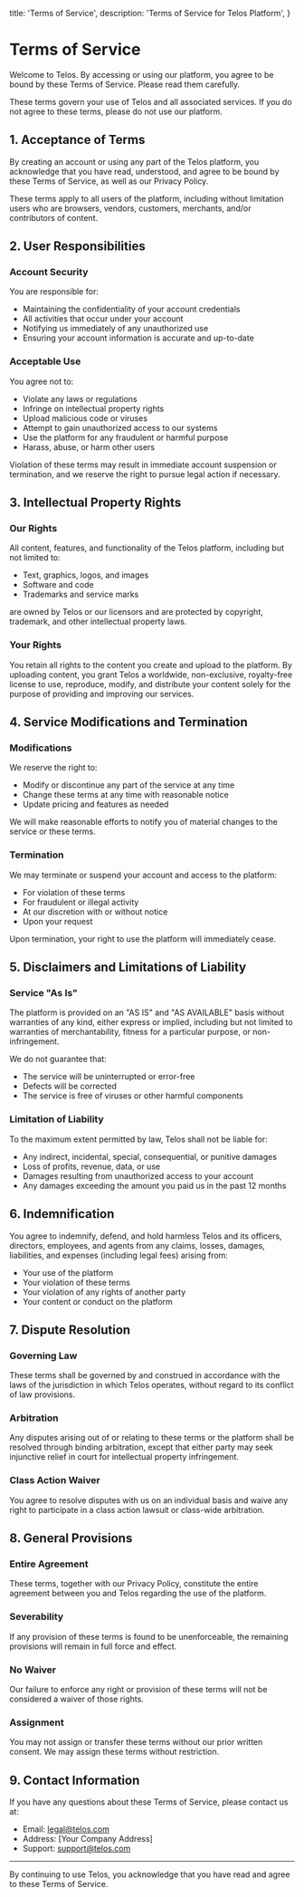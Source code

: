   title: 'Terms of Service',
  description: 'Terms of Service for Telos Platform',
}

<LastUpdated date="2024-10-14" />

# Terms of Service

Welcome to Telos. By accessing or using our platform, you agree to be bound by these Terms of Service. Please read them carefully.

<InfoBox type="note" title="Important Notice">
These terms govern your use of Telos and all associated services. If you do not agree to these terms, please do not use our platform.
</InfoBox>

## 1. Acceptance of Terms

By creating an account or using any part of the Telos platform, you acknowledge that you have read, understood, and agree to be bound by these Terms of Service, as well as our Privacy Policy.

These terms apply to all users of the platform, including without limitation users who are browsers, vendors, customers, merchants, and/or contributors of content.

## 2. User Responsibilities

### Account Security

You are responsible for:

- Maintaining the confidentiality of your account credentials
- All activities that occur under your account
- Notifying us immediately of any unauthorized use
- Ensuring your account information is accurate and up-to-date

### Acceptable Use

You agree not to:

- Violate any laws or regulations
- Infringe on intellectual property rights
- Upload malicious code or viruses
- Attempt to gain unauthorized access to our systems
- Use the platform for any fraudulent or harmful purpose
- Harass, abuse, or harm other users

<InfoBox type="warning" title="Violation Consequences">
Violation of these terms may result in immediate account suspension or termination, and we reserve the right to pursue legal action if necessary.
</InfoBox>

## 3. Intellectual Property Rights

### Our Rights

All content, features, and functionality of the Telos platform, including but not limited to:

- Text, graphics, logos, and images
- Software and code
- Trademarks and service marks

are owned by Telos or our licensors and are protected by copyright, trademark, and other intellectual property laws.

### Your Rights

You retain all rights to the content you create and upload to the platform. By uploading content, you grant Telos a worldwide, non-exclusive, royalty-free license to use, reproduce, modify, and distribute your content solely for the purpose of providing and improving our services.

## 4. Service Modifications and Termination

### Modifications

We reserve the right to:

- Modify or discontinue any part of the service at any time
- Change these terms at any time with reasonable notice
- Update pricing and features as needed

We will make reasonable efforts to notify you of material changes to the service or these terms.

### Termination

We may terminate or suspend your account and access to the platform:

- For violation of these terms
- For fraudulent or illegal activity
- At our discretion with or without notice
- Upon your request

Upon termination, your right to use the platform will immediately cease.

## 5. Disclaimers and Limitations of Liability

### Service "As Is"

<InfoBox type="warning">
The platform is provided on an "AS IS" and "AS AVAILABLE" basis without warranties of any kind, either express or implied, including but not limited to warranties of merchantability, fitness for a particular purpose, or non-infringement.
</InfoBox>

We do not guarantee that:

- The service will be uninterrupted or error-free
- Defects will be corrected
- The service is free of viruses or other harmful components

### Limitation of Liability

To the maximum extent permitted by law, Telos shall not be liable for:

- Any indirect, incidental, special, consequential, or punitive damages
- Loss of profits, revenue, data, or use
- Damages resulting from unauthorized access to your account
- Any damages exceeding the amount you paid us in the past 12 months

## 6. Indemnification

You agree to indemnify, defend, and hold harmless Telos and its officers, directors, employees, and agents from any claims, losses, damages, liabilities, and expenses (including legal fees) arising from:

- Your use of the platform
- Your violation of these terms
- Your violation of any rights of another party
- Your content or conduct on the platform

## 7. Dispute Resolution

### Governing Law

These terms shall be governed by and construed in accordance with the laws of the jurisdiction in which Telos operates, without regard to its conflict of law provisions.

### Arbitration

Any disputes arising out of or relating to these terms or the platform shall be resolved through binding arbitration, except that either party may seek injunctive relief in court for intellectual property infringement.

### Class Action Waiver

You agree to resolve disputes with us on an individual basis and waive any right to participate in a class action lawsuit or class-wide arbitration.

## 8. General Provisions

### Entire Agreement

These terms, together with our Privacy Policy, constitute the entire agreement between you and Telos regarding the use of the platform.

### Severability

If any provision of these terms is found to be unenforceable, the remaining provisions will remain in full force and effect.

### No Waiver

Our failure to enforce any right or provision of these terms will not be considered a waiver of those rights.

### Assignment

You may not assign or transfer these terms without our prior written consent. We may assign these terms without restriction.

## 9. Contact Information

If you have any questions about these Terms of Service, please contact us at:

- Email: legal@telos.com
- Address: [Your Company Address]
- Support: support@telos.com

---

<InfoBox type="info">
By continuing to use Telos, you acknowledge that you have read and agree to these Terms of Service.
</InfoBox>

